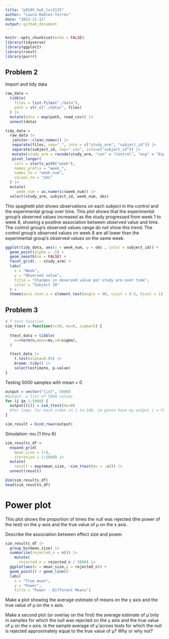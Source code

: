 ```yaml
---
title: "p8105_hw5_lvr2115"
author: "Laura Robles-Torres"
date: "2023-11-13"
output: github_document
---
```


```r
knitr::opts_chunk$set(echo = FALSE)
library(tidyverse)
library(ggplot2)
library(rvest)
library(purrr)
```

 
## Problem 2

Import and tidy data

```r

raw_data = 
  tibble(
    files = list.files("./data"),
    path = str_c("./data/", files)
  ) |>
  mutate(data = map(path, read_csv)) |>
  unnest(data) 

tidy_data =
  raw_data |> 
   janitor::clean_names() |> 
   separate(files, sep="_", into = c("study_arm", "subject_id")) |>
   separate(subject_id, sep=".csv", into=c("subject_id")) |>
   mutate(study_arm = recode(study_arm, "con" = "Control", "exp" = "Experiment")) |>
   pivot_longer(
    cols = starts_with("week"),
    names_prefix = "week_",
    names_to = "week_num",
    values_to = "obs"
  ) |>
  mutate(
     week_num = as.numeric(week_num)) |>
  select(study_arm, subject_id, week_num, obs)
```

This spaghetti plot shows observations on each subject in the control and the experimental group over time. This plot shows that the experimental group's observed values increased as the study progressed from week 1 to week 8, showing a positive association between observed value and time. The control group's observed values range do not show this trend. The control group's observed values on week 8 are all lower than the experimental group's observed values on the same week. 

```r
ggplot(tidy_data, aes(x = week_num, y = obs , color = subject_id)) + 
  geom_point(alpha = .5) +
  geom_smooth(se = FALSE) + 
  facet_grid(. ~ study_arm) +
  labs(
    x = "Week", 
    y = "Observed value",
    title = "Changes in observed value per study arm over time",
    color = "Subject ID"
  ) +
  theme(axis.text.x = element_text(angle = 90, vjust = 0.5, hjust = 1))
```

## Problem 3


```r
# T-test function
sim_ttest = function(n=30, mu=0, sigma=5) {
  
  ttest_data = tibble(
    x=rnorm(n,mean=mu,sd=sigma),
  )

  ttest_data |>
    t.test(alpha=0.05) |>
    broom::tidy() |>
    select(estimate, p.value)
}
```

Testing 5000 samples with mean = 0 

```r
output = vector("list", 5000) 
#output: a list of 5000 values
for (i in 1:5000) {
  output[[i]] = sim_ttest(mu=0) 
  #for loop: for each index in 1 to 100, im gonna have my output i = the simttest of mu=0
}

sim_result = bind_rows(output)
```

Simulation: mu {1 thru 6}

```r
sim_results_df =
  expand_grid(
    mean_size = 1:6,
    iteration = 1:5000) |>
  mutate(
    result = map(mean_size, ~sim_ttest(mu = .x))) |>
  unnest(result)

dim(sim_results_df)
head(sim_results_df)

```

# Power plot
This plot shows the proportion of times the null was rejected (the power of the test) on the y-axis and the true value of μ on the x axis.

Describe the association between effect size and power.


```r
sim_results_df |>
  group_by(mean_size) |>
  summarize(rejected_n = n()) |> 
    mutate(
      rejected_n = rejected_n / 5000) |>
  ggplot(aes(x = mean_size,y = rejected_n)) +
  geom_point() + geom_line()
  labs(
    x = "True mean",
    y = "Power",
    title = "Power - Different Means")
```


Make a plot showing the average estimate of means on the y axis and the true value of μ on the x axis.

Make a second plot (or overlay on the first) the average estimate of μ̂ only in samples for which the null was rejected on the y axis and the true value of μ on the x axis. Is the sample average of μ̂  across tests for which the null is rejected approximately equal to the true value of μ?
Why or why not?